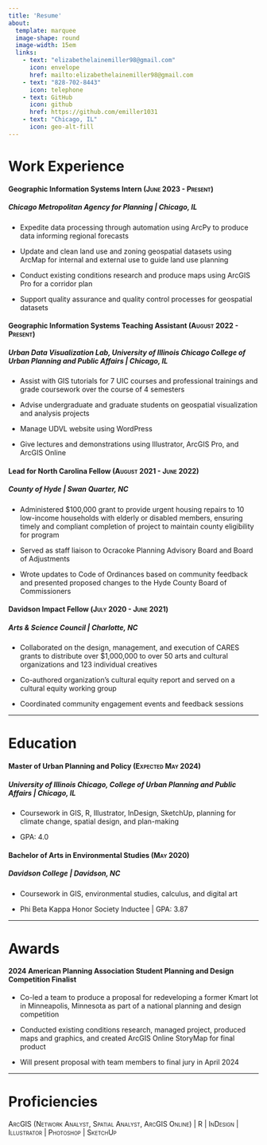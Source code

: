 ```yaml
---
title: 'Resume'
about:
  template: marquee
  image-shape: round
  image-width: 15em
  links:
    - text: "elizabethelainemiller98@gmail.com"
      icon: envelope
      href: mailto:elizabethelainemiller98@gmail.com
    - text: "828-702-8443"
      icon: telephone
    - text: GitHub
      icon: github
      href: https://github.com/emiller1031
    - text: "Chicago, IL"
      icon: geo-alt-fill
---
```


# Work Experience

#### Geographic Information Systems Intern [(June 2023 - Present)]{.smallcaps}

##### *Chicago Metropolitan Agency for Planning \| Chicago, IL*

-   Expedite data processing through automation using ArcPy to produce data informing regional forecasts

-   Update and clean land use and zoning geospatial datasets using ArcMap for internal and external use to guide land use planning

-   Conduct existing conditions research and produce maps using ArcGIS Pro for a corridor plan

-   Support quality assurance and quality control processes for geospatial datasets

#### Geographic Information Systems Teaching Assistant [(August 2022 - Present)]{.smallcaps}

##### *Urban Data Visualization Lab, University of Illinois Chicago College of Urban Planning and Public Affairs \| Chicago, IL*

-   Assist with GIS tutorials for 7 UIC courses and professional trainings and grade coursework over the course of 4 semesters

-   Advise undergraduate and graduate students on geospatial visualization and analysis projects

-   Manage UDVL website using WordPress

-   Give lectures and demonstrations using Illustrator, ArcGIS Pro, and ArcGIS Online

#### Lead for North Carolina Fellow [(August 2021 - June 2022)]{.smallcaps}

##### *County of Hyde \| Swan Quarter, NC*

-   Administered \$100,000 grant to provide urgent housing repairs to 10 low-income households with elderly or disabled members, ensuring timely and compliant completion of project to maintain county eligibility for program

-   Served as staff liaison to Ocracoke Planning Advisory Board and Board of Adjustments

-   Wrote updates to Code of Ordinances based on community feedback and presented proposed changes to the Hyde County Board of Commissioners

#### Davidson Impact Fellow ([July 2020 - June 2021]{.smallcaps})

##### *Arts & Science Council \| Charlotte, NC*

-   Collaborated on the design, management, and execution of CARES grants to distribute over \$1,000,000 to over 50 arts and cultural organizations and 123 individual creatives

-   Co-authored organization’s cultural equity report and served on a cultural equity working group

-   Coordinated community engagement events and feedback sessions

------------------------------------------------------------------------

# Education

#### Master of Urban Planning and Policy [(Expected May 2024)]{.smallcaps}

##### *University of Illinois Chicago, College of Urban Planning and Public Affairs \| Chicago, IL*

-   Coursework in GIS, R, Illustrator, InDesign, SketchUp, planning for climate change, spatial design, and plan-making

-   GPA: 4.0

#### Bachelor of Arts in Environmental Studies [(May 2020)]{.smallcaps}

##### *Davidson College \| Davidson, NC*

-   Coursework in GIS, environmental studies, calculus, and digital art

-   Phi Beta Kappa Honor Society Inductee \| GPA: 3.87

------------------------------------------------------------------------

# Awards

#### 2024 American Planning Association Student Planning and Design Competition Finalist

-   Co-led a team to produce a proposal for redeveloping a former Kmart lot in Minneapolis, Minnesota as part of a national planning and design competition

-   Conducted existing conditions research, managed project, produced maps and graphics, and created ArcGIS Online StoryMap for final product

-   Will present proposal with team members to final jury in April 2024

------------------------------------------------------------------------

# Proficiencies

[ArcGIS (Network Analyst, Spatial Analyst, ArcGIS Online) \| R \| InDesign \| Illustrator \| Photoshop \| SketchUp]{.smallcaps}

